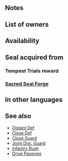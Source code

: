 {{SkillPage Tabs}}{{Passive
|type=C
|exclusive=0
|seal=
|1name=Distant Guard 1
|1tagid=SID_遠距離警戒1
|1promotionRarity=4
|1promotionTier=1
|1effect=Allies within 2 spaces gain: "If foe uses bow, dagger, magic, or staff, grants Def/Res+2 during combat."
|1required=-
|1cost=60
|2name=Distant Guard 2
|2tagid=SID_遠距離警戒2
|2promotionRarity=5
|2promotionTier=1
|2effect=Allies within 2 spaces gain: "If foe uses bow, dagger, magic, or staff, grants Def/Res+3 during combat."
|2cost=120
|3name=Distant Guard 3
|3tagid=SID_遠距離警戒3
|3effect=Allies within 2 spaces gain: "If foe uses bow, dagger, magic, or staff, grants Def/Res+4 during combat."
|3cost=240
|canUseWeapon={{WeaponList|all}}
|canUseMove={{MoveList|all}}
|properties=random_owner,random_inherit_base
}}
==Notes==
{{Combat boosts}}
{{AlliesCombatEffect|effect=combat boost}}
==List of owners==
{{Skill Hero List}}
{{NoInheritHeroes}}

==Availability==
{{PassiveFocusList}}
{{PassiveDistributionList}}
{{PassiveCombatManualList}}
==Seal acquired from==
===Tempest Trials reward===
{{Tempest Trials seal reward}}
===[[Sacred Seal Forge]]===
{{SealCosts
|seals=Distant Guard 1;Distant Guard 2;Distant Guard 3
|badgeColor=Azure
|costs1=20;100;40
|costs2=60;200;50
|costs3=400;1000;100
}}

==In other languages==
{{OtherLanguages
|japanese=遠距離警戒
|german=Fernschutz
|spanishEU=Guardia lejana
|spanishLA=Guardia lejana
|french=Garde distante
|italian=Guardia dist.
|chineseTW=遠距離警戒
|portuguese=Guarda dist.
}}

==See also==
* [[Distant Def]]
* [[Close Def]]
* [[Close Guard]]
* [[Joint Dist. Guard]]
* [[Infantry Rush]]
* [[Drive Passives]]
{{Seals Navbox}}
{{Passives Navbox|C}}